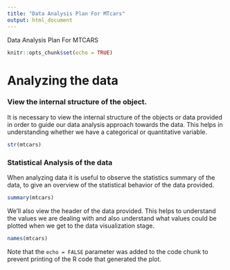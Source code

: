 ```yaml
---
title: "Data Analysis Plan For MTcars"
output: html_document
---
```

Data Analysis Plan For MTCARS
```r
knitr::opts_chunk$set(echo = TRUE)
```

# Analyzing the data

### View the internal structure of the object.

It is necessary to view the internal structure of the objects or data provided in order to guide our data analysis approach towards the data. This helps in understanding whether we have a categorical or quantitative variable.


```r
str(mtcars)
```

### Statistical Analysis of the data

When analyzing data it is useful to observe the statistics summary of the data, to give an overview of the statistical behavior of the data provided.

```r
summary(mtcars)
```
We'll also view the header of the data provided. This helps to understand the values we are dealing with and also understand what values could be plotted when we get to the data visualization stage. 

```r
names(mtcars)
```







Note that the `echo = FALSE` parameter was added to the code chunk to prevent printing of the R code that generated the plot.
